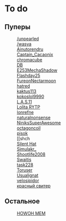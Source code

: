 {{DISPLAYTITLE:taimeno}}
=To do=
==Пуперы==
:[[/unpearled]]
:[[/wasya]]
:[[Ainutorendru]]
:[[Captain_Cacaonix]]
:[[chromacube]]
:[[DB]]
:[[E253MechaShadow]]
:[[Flashday25]]
:[[FureonNectarmoon]]
:[[hatred]]
:[[kaktus113]]
:[[kokoslol9990]]
:[[L.A.S.11]]
:[[Lolita RYTP]]
:[[lonrefne]]
:[[naturalnonsense]]
:[[NiniksSuperAwesome]]
:[[octagoncoil]]
:[[pisok]]
:[[shch
:[[Silent Hat]]
:[[Simulakr_]]
:[[Shootlife2008]]
:[[Swaitis]]
:[[task228]]
:[[Toruser]]
:[[Usualignat]]
:[[velosipidor]]
:[[красный свитер]]
==Остальное==
:[[HOWOH MEM]]